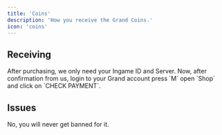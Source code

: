 ```yaml
---
title: 'Coins'
description: 'How you receive the Grand Coins.'
icon: 'coins'
---
```


## Receiving

<Steps>
  <Step title="First Step">
    After purchasing, we only need your Ingame ID and Server.
  </Step>
  <Step title="Second Step">
    Now, after confirmation from us, login to your Grand account press `M` open `Shop` and click on `CHECK PAYMENT`.
  </Step>
</Steps>


## Issues

<AccordionGroup>
  <Accordion title="Can i get banned?">
    No, you will never get banned for it.

  </Accordion>
</AccordionGroup>
